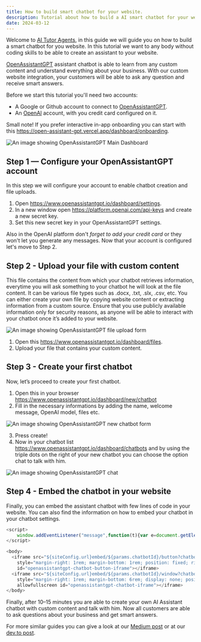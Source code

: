 ```yaml
---
title: How to build smart chatbot for your website.
description: Tutorial about how to build a AI smart chatbot for your website. Building chatbot using the OpenAI assistant API.
date: 2024-03-12
---
```


Welcome to [AI Tutor Agents](https://www.openassistantgpt.io/), in this guide we will guide you on how to build a smart chatbot for you website.
In this tutorial we want to any body without coding skills to be able to create an assistant to your website.

[OpenAssistantGPT](https://www.openassistantgpt.io/) assistant chatbot is able to learn from any custom content and understand everything about your business. With our custom website integration, your customers will be able to ask any question and receive smart answers.

Before we start this tutorial you'll need two accounts:
- A Google or Github account to connect to [OpenAssistantGPT](https://https://open-assistant-gpt.vercel.app/).
- An [OpenAI](https://openai.com/) account, with you credit card configured on it.

Small note! If you prefer interactive in-app onboarding you can start with this https://open-assistant-gpt.vercel.app/dashboard/onboarding.

<img
  src="/dashboard.png"
  title="OpenAssistantGPT Main Dashboard"
  alt="An image showing OpenAssistantGPT Main Dashboard"
/>

## Step 1 — Configure your OpenAssistantGPT account

In this step we will configure your account to enable chatbot creation and file uploads.

1. Open https://www.openassistantgpt.io/dashboard/settings. 
2. In a new window open https://platform.openai.com/api-keys and create a new secret key.
3. Set this new secret key in your OpenAssistantGPT settings.

Also in the OpenAI platform don't *forget to add your credit card* or they won't let you generate any messages. Now that your account is configured let's move to Step 2.

## Step 2 - Upload your file with custom content

This file contains the content from which your chatbot retrieves information, everytime you will ask something to your chatbot he will look at the file content. It can be various file types such as .docx, .txt, .slx, .csv, etc. You can either create your own file by copying website content or extracting information from a custom source. Ensure that you use publicly available information only for security reasons, as anyone will be able to interact with your chatbot once it’s added to your website.

<img
  src="/upload_file.png"
  title="OpenAssistantGPT File Upload Form"
  alt="An image showing OpenAssistantGPT file upload form"
/>

1. Open this https://www.openassistantgpt.io/dashboard/files.
2. Upload your file that contains your custom content.

## Step 3 - Create your first chatbot

Now, let’s proceed to create your first chatbot.

1. Open this in your browser https://www.openassistantgpt.io/dashboard/new/chatbot
2. Fill in the necessary informations by adding the name, welcome message, OpenAI model, files etc.

<img
  src="/new_chatbot_form.png"
  title="OpenAssistantGPT new chatbot form"
  alt="An image showing OpenAssistantGPT new chatbot form"
/>

3. Press create!
4. Now in your chatbot list https://www.openassistantgpt.io/dashboard/chatbots and by using the triple dots on the right of your new chatbot you can choose the option chat to talk with him.

<img
  src="/chatbox.png"
  title="OpenAssistantGPT Chat Box"
  alt="An image showing OpenAssistantGPT chat"
/>

## Step 4 - Embed the chatbot in your website

Finally, you can embed the assistant chatbot with few lines of code in your website.
You can also find the information on how to embed your chatbot in your chatbot settings.

```javascript
<script>
    window.addEventListener("message",function(t){var e=document.getElementById("openassistantgpt-chatbot-iframe"),o=document.getElementById("openassistantgpt-chatbot-button-iframe");"openChat"===t.data&&(console.log("Toggle chat visibility"),e&&o?(e.contentWindow.postMessage("openChat","*"),o.contentWindow.postMessage("openChat","*"),window.innerWidth<640?(e.style.position="fixed",e.style.width="100%",e.style.height="100%",e.style.top="0",e.style.left="0",e.style.zIndex="9999"):e.style="margin-right: 1rem; margin-bottom: 6rem; display: block; position: absolute; right: 0; bottom: 0; pointer-events: auto; overflow: hidden; height: 65vh; border: 2px solid #e2e8f0; border-radius: 0.375rem; box-shadow: 0 4px 6px -1px rgba(0, 0, 0, 0.1), 0 2px 4px -1px rgba(0, 0, 0, 0.06); width: 30rem;"):console.error("iframe not found")),"closeChat"===t.data&&e&&o&&(e.style.display="none",e.style.pointerEvents="none",e.contentWindow.postMessage("closeChat","*"),o.contentWindow.postMessage("closeChat","*"))});
</script>

<body>
  <iframe src="${siteConfig.url}embed/${params.chatbotId}/button?chatbox=false"
    style="margin-right: 1rem; margin-bottom: 1rem; position: fixed; right: 0; bottom: 0; width: 56px; height: 56px; border: 0; border-color: rgb(0, 0, 0); border-radius: 50%; color-scheme: none; background: none;"
    id="openassistantgpt-chatbot-button-iframe"></iframe>
  <iframe src="${siteConfig.url}embed/${params.chatbotId}/window?chatbox=false"
    style="margin-right: 1rem; margin-bottom: 6rem; display: none; position: fixed; right: 0; bottom: 0; pointer-events: none; overflow: hidden; height: 65vh; border: 2px solid #e2e8f0; border-radius: 0.375rem; box-shadow: 0 4px 6px -1px rgba(0, 0, 0, 0.1), 0 2px 4px -1px rgba(0, 0, 0, 0.06); width: 30rem;"
    allowfullscreen id="openassistantgpt-chatbot-iframe"></iframe>
</body>
```

Finally, after 10–15 minutes you are able to create your own AI Assistant chatbot with custom content and talk with him. Now all customers are able to ask questions about your business and get smart answers.

For more similar guides you can give a look at our [Medium post](https://medium.com/@marcolivierbouch/openassistantgpt-build-smart-chatbot-for-your-website-using-openai-assistant-low-code-4106c71b8e14) or at our [dev.to post](https://dev.to/marcolivierbouch/build-smart-ai-chatbot-with-open-ai-assistant-in-few-minutes-4bk4).